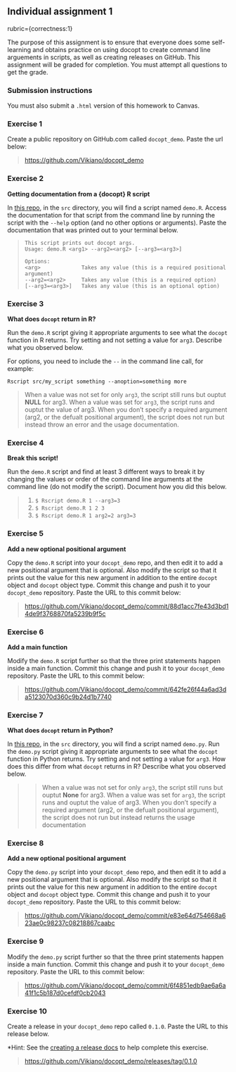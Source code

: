 ## Individual assignment 1

rubric={correctness:1}

The purpose of this assignment is to ensure that everyone does some self-learning and obtains practice on using docopt to create command line arguements in scripts, as well as creating releases on GitHub. This assignment will be graded for completion. You must attempt all questions to get the grade.

### Submission instructions

You must also submit a `.html` version of this homework to Canvas.

### Exercise 1

Create a public repository on GitHub.com called `docopt_demo`. Paste the url below:

> <https://github.com/Vikiano/docopt_demo>

### Exercise 2

**Getting documentation from a {docopt} R script**

In [this repo](https://github.ubc.ca/MDS-2021-22/DSCI_522_dsci-workflows_students), in the `src` directory, you will find a script named `demo.R`. Access the documentation for that script from the command line by running the script with the `--help` option (and no other options or arguments). Paste the documentation that was printed out to your terminal below.

>     This script prints out docopt args.
>     Usage: demo.R <arg1> --arg2=<arg2> [--arg3=<arg3>]
>
>     Options:
>     <arg>             Takes any value (this is a required positional argument)
>     --arg2=<arg2>     Takes any value (this is a required option)
>     [--arg3=<arg3>]   Takes any value (this is an optional option) 

### Exercise 3

**What does `docopt` return in R?**

Run the `demo.R` script giving it appropriate arguments to see what the `docopt` function in R returns. Try setting and not setting a value for `arg3`. Describe what you observed below.

For options, you need to include the `--` in the command line call, for example:

    Rscript src/my_script something --anoption=something more

> When a value was not set for only `arg3`, the script still runs but ouptut **NULL** for arg3. When a value was set for `arg3`, the script runs and ouptut the value of arg3. When you don't specify a required argument (arg2, or the defualt positional argument), the script does not run but instead throw an error and the usage documentation.

### Exercise 4

**Break this script!**

Run the `demo.R` script and find at least 3 different ways to break it by changing the values or order of the command line arguments at the command line (do not modify the script). Document how you did this below.

> 1.  `$ Rscript demo.R 1 --arg3=3`
> 2.  `$ Rscript demo.R 1 2 3`
> 3.  `$ Rscript demo.R 1 arg2=2 arg3=3`

### Exercise 5

**Add a new optional positional argument**

Copy the `demo.R` script into your `docopt_demo` repo, and then edit it to add a new positional argument that is optional. Also modify the script so that it prints out the value for this new argument in addition to the entire `docopt` object and `docopt` object type. Commit this change and push it to your `docopt_demo` repository. Paste the URL to this commit below:

> <https://github.com/Vikiano/docopt_demo/commit/88d1acc7fe43d3bd14de9f3768870fa5239b9f5c>

### Exercise 6

**Add a main function**

Modify the `demo.R` script further so that the three print statements happen inside a main function. Commit this change and push it to your `docopt_demo` repository. Paste the URL to this commit below:

> <https://github.com/Vikiano/docopt_demo/commit/642fe26f44a6ad3da5123070d360c9b24d1b7740>

### Exercise 7

**What does `docopt` return in Python?**

In [this repo](https://github.ubc.ca/MDS-2021-22/DSCI_522_dsci-workflows_students), in the `src` directory, you will find a script named `demo.py`. Run the `demo.py` script giving it appropriate arguments to see what the `docopt` function in Python returns. Try setting and not setting a value for `arg3`. How does this differ from what `docopt` returns in R? Describe what you observed below.

> > When a value was not set for only `arg3`, the script still runs but ouptut **None** for arg3. When a value was set for `arg3`, the script runs and ouptut the value of arg3. When you don't specify a required argument (arg2, or the defualt positional argument), the script does not run but instead returns the usage documentation

### Exercise 8

**Add a new optional positional argument**

Copy the `demo.py` script into your `docopt_demo` repo, and then edit it to add a new positional argument that is optional. Also modify the script so that it prints out the value for this new argument in addition to the entire `docopt` object and `docopt` object type. Commit this change and push it to your `docopt_demo` repository. Paste the URL to this commit below:

> <https://github.com/Vikiano/docopt_demo/commit/e83e64d754668a623ae0c98237c08218867caabc>

### Exercise 9

Modify the `demo.py` script further so that the three print statements happen inside a main function. Commit this change and push it to your `docopt_demo` repository. Paste the URL to this commit below:

> <https://github.com/Vikiano/docopt_demo/commit/6f4851edb9ae6a6a41f1c5b187d0cefdf0cb2043>

### Exercise 10

Create a release in your `docopt_demo` repo called `0.1.0`. Paste the URL to this release below.

\*Hint: See the [creating a release docs](https://docs.github.com/en/free-pro-team@latest/github/administering-a-repository/managing-releases-in-a-repository#creating-a-release) to help complete this exercise.

> <https://github.com/Vikiano/docopt_demo/releases/tag/0.1.0>
